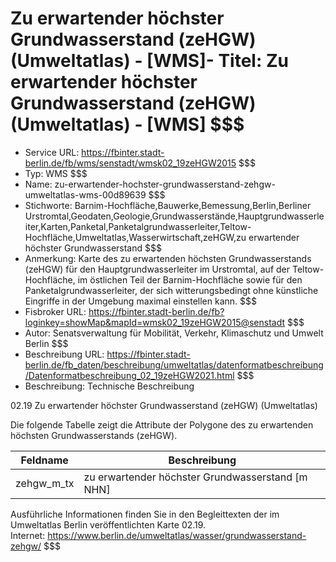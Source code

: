# Zu erwartender höchster Grundwasserstand (zeHGW) (Umweltatlas) - [WMS]- Titel: Zu erwartender höchster Grundwasserstand (zeHGW) (Umweltatlas) - [WMS] $$$
- Service URL: https://fbinter.stadt-berlin.de/fb/wms/senstadt/wmsk02_19zeHGW2015 $$$
- Typ: WMS $$$
- Name: zu-erwartender-hochster-grundwasserstand-zehgw-umweltatlas-wms-00d89639 $$$
- Stichworte: Barnim-Hochfläche,Bauwerke,Bemessung,Berlin,Berliner Urstromtal,Geodaten,Geologie,Grundwasserstände,Hauptgrundwasserleiter,Karten,Panketal,Panketalgrundwasserleiter,Teltow-Hochfläche,Umweltatlas,Wasserwirtschaft,zeHGW,zu erwartender höchster Grundwasserstand $$$
- Anmerkung: Karte des zu erwartenden höchsten Grundwasserstands (zeHGW) für den Hauptgrundwasserleiter im Urstromtal, auf der Teltow-Hochfläche, im östlichen Teil der Barnim-Hochfläche sowie für den Panketalgrundwasserleiter, der sich witterungsbedingt ohne künstliche Eingriffe in der Umgebung maximal einstellen kann. $$$
- Fisbroker URL: https://fbinter.stadt-berlin.de/fb?loginkey=showMap&mapId=wmsk02_19zeHGW2015@senstadt $$$
- Autor: Senatsverwaltung für Mobilität, Verkehr, Klimaschutz und Umwelt Berlin $$$
- Beschreibung URL: https://fbinter.stadt-berlin.de/fb_daten/beschreibung/umweltatlas/datenformatbeschreibung/Datenformatbeschreibung_02_19zeHGW2021.html $$$
- Beschreibung: Technische Beschreibung 

02.19 Zu erwartender höchster Grundwasserstand (zeHGW) (Umweltatlas)

Die folgende Tabelle zeigt die Attribute der Polygone des zu erwartenden höchsten Grundwasserstands (zeHGW).

| **Feldname** | **Beschreibung**                                   |
| ------------ | -------------------------------------------------- |
| zehgw\_m\_tx | zu erwartender höchster Grundwasserstand \[m NHN\] |

Ausführliche Informationen finden Sie in den Begleittexten der im Umweltatlas Berlin veröffentlichten Karte 02.19.  
Internet: https://www.berlin.de/umweltatlas/wasser/grundwasserstand-zehgw/ $$$
